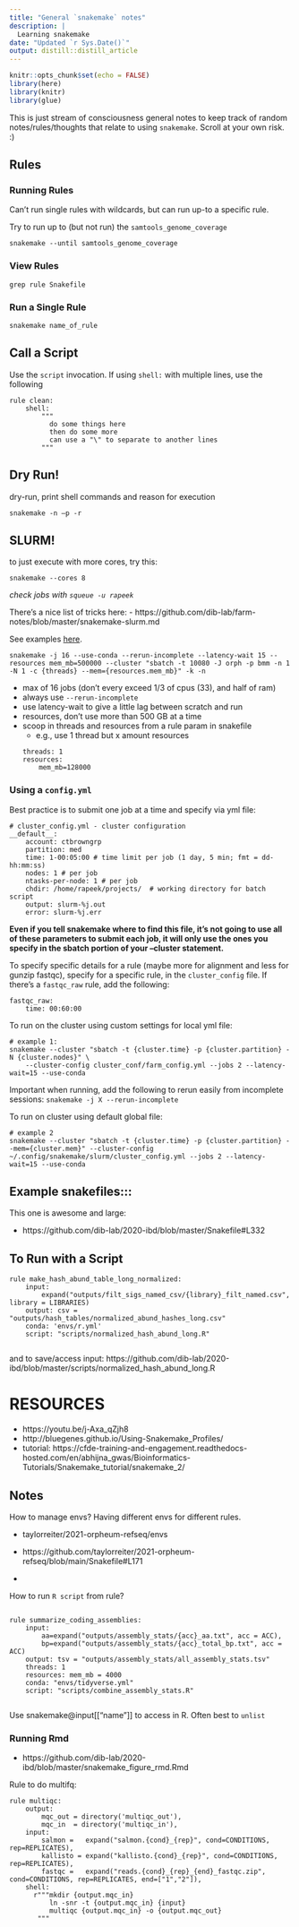 ```yaml
---
title: "General `snakemake` notes"
description: |
  Learning snakemake
date: "Updated `r Sys.Date()`"
output: distill::distill_article
---
```


```r
knitr::opts_chunk$set(echo = FALSE)
library(here)
library(knitr)
library(glue)
```


This is just stream of consciousness general notes to keep track of random notes/rules/thoughts that relate to using `snakemake`. Scroll at your own risk. :)

## Rules

### Running Rules

Can't run single rules with wildcards, but can run up-to a specific rule.

Try to run up to (but not run) the `samtools_genome_coverage`

```
snakemake --until samtools_genome_coverage
```

### View Rules

`grep rule Snakefile`

### Run a Single Rule

```
snakemake name_of_rule
```

## Call a Script

Use the `script` invocation. If using `shell:` with multiple lines, use the following

```
rule clean:
	shell:
		"""
		  do some things here
		  then do some more
		  can use a "\" to separate to another lines
		"""
```

## Dry Run!

dry-run, print shell commands and reason for execution

`snakemake -n –p -r`

## SLURM!

to just execute with more cores, try this:

`snakemake --cores 8`

*check jobs with `squeue -u rapeek`*

There's a nice list of tricks here:
 - https://github.com/dib-lab/farm-notes/blob/master/snakemake-slurm.md

See examples [here](https://github.com/taylorreiter/2021-orpheum-refseq/blob/main/Snakefile).

`snakemake -j 16 --use-conda --rerun-incomplete --latency-wait 15 --resources mem_mb=500000 --cluster "sbatch -t 10080 -J orph -p bmm -n 1 -N 1 -c {threads} --mem={resources.mem_mb}" -k -n`

 - max of 16 jobs (don't every exceed 1/3 of cpus (33), and half of ram)
 - always use `--rerun-incomplete`
 - use latency-wait to give a little lag between scratch and run
 - resources, don't use more than 500 GB at a time
 - scoop in threads and resources from a rule param in snakefile
    - e.g., use 1 thread but x amount resources
    ```
    threads: 1
    resources:
        mem_mb=128000
    ```

### Using a `config.yml`

Best practice is to submit one job at a time and specify via yml file:

```
# cluster_config.yml - cluster configuration
__default__:
    account: ctbrowngrp
    partition: med
    time: 1-00:05:00 # time limit per job (1 day, 5 min; fmt = dd-hh:mm:ss)
    nodes: 1 # per job
    ntasks-per-node: 1 # per job
    chdir: /home/rapeek/projects/  # working directory for batch script
    output: slurm-%j.out
    error: slurm-%j.err
```

**Even if you tell snakemake where to find this file, it's not going to use all of these parameters to submit each job, it will only use the ones you specify in the sbatch portion of your --cluster statement.**

To specify specific details for a rule (maybe more for alignment and less for gunzip fastqc), specify for a specific rule, in the `cluster_config` file. If there's a `fastqc_raw` rule, add the following:

```
fastqc_raw:
	time: 00:60:00
```

To run on the cluster using custom settings for local yml file:
```
# example 1:
snakemake --cluster "sbatch -t {cluster.time} -p {cluster.partition} -N {cluster.nodes}" \ 
	--cluster-config cluster_conf/farm_config.yml --jobs 2 --latency-wait=15 --use-conda
```

Important when running, add the following to rerun easily from incomplete sessions:
`snakemake -j X --rerun-incomplete`


To run on cluster using default global file:

```
# example 2
snakemake --cluster "sbatch -t {cluster.time} -p {cluster.partition} --mem={cluster.mem}" --cluster-config ~/.config/snakemake/slurm/cluster_config.yml --jobs 2 --latency-wait=15 --use-conda
```


## Example snakefiles:::	

This one is awesome and large:

 - https://github.com/dib-lab/2020-ibd/blob/master/Snakefile#L332

## To Run with a Script

```
rule make_hash_abund_table_long_normalized:
    input: 
        expand("outputs/filt_sigs_named_csv/{library}_filt_named.csv", library = LIBRARIES)
    output: csv = "outputs/hash_tables/normalized_abund_hashes_long.csv"
    conda: 'envs/r.yml'
    script: "scripts/normalized_hash_abund_long.R"
	
```

and to save/access input: https://github.com/dib-lab/2020-ibd/blob/master/scripts/normalized_hash_abund_long.R

# RESOURCES

- https://youtu.be/j-Axa_qZjh8
- http://bluegenes.github.io/Using-Snakemake_Profiles/
- tutorial: https://cfde-training-and-engagement.readthedocs-hosted.com/en/abhijna_gwas/Bioinformatics-Tutorials/Snakemake_tutorial/snakemake_2/


## Notes

How to manage envs? Having different envs for different rules.
 
  - taylorreiter/2021-orpheum-refseq/envs

 - https://github.com/taylorreiter/2021-orpheum-refseq/blob/main/Snakefile#L171
 - 
  
How to run `R script` from rule?

```

rule summarize_coding_assemblies:
    input:
        aa=expand("outputs/assembly_stats/{acc}_aa.txt", acc = ACC),
        bp=expand("outputs/assembly_stats/{acc}_total_bp.txt", acc = ACC)
    output: tsv = "outputs/assembly_stats/all_assembly_stats.tsv"
    threads: 1
    resources: mem_mb = 4000
    conda: "envs/tidyverse.yml"
    script: "scripts/combine_assembly_stats.R"
    
```

Use snakemake@input[["name"]] to access in R. Often best to `unlist` 

### Running Rmd

 - https://github.com/dib-lab/2020-ibd/blob/master/snakemake_figure_rmd.Rmd
 
 
 Rule to do multifq:
 
```
rule multiqc:
    output:
        mqc_out = directory('multiqc_out'),
        mqc_in  = directory('multiqc_in'),
    input:
        salmon =   expand("salmon.{cond}_{rep}", cond=CONDITIONS, rep=REPLICATES),
        kallisto = expand("kallisto.{cond}_{rep}", cond=CONDITIONS, rep=REPLICATES),
        fastqc =   expand("reads.{cond}_{rep}_{end}_fastqc.zip", cond=CONDITIONS, rep=REPLICATES, end=["1","2"]),
    shell:
      r"""mkdir {output.mqc_in}
          ln -snr -t {output.mqc_in} {input}
          multiqc {output.mqc_in} -o {output.mqc_out}
       """
       
```